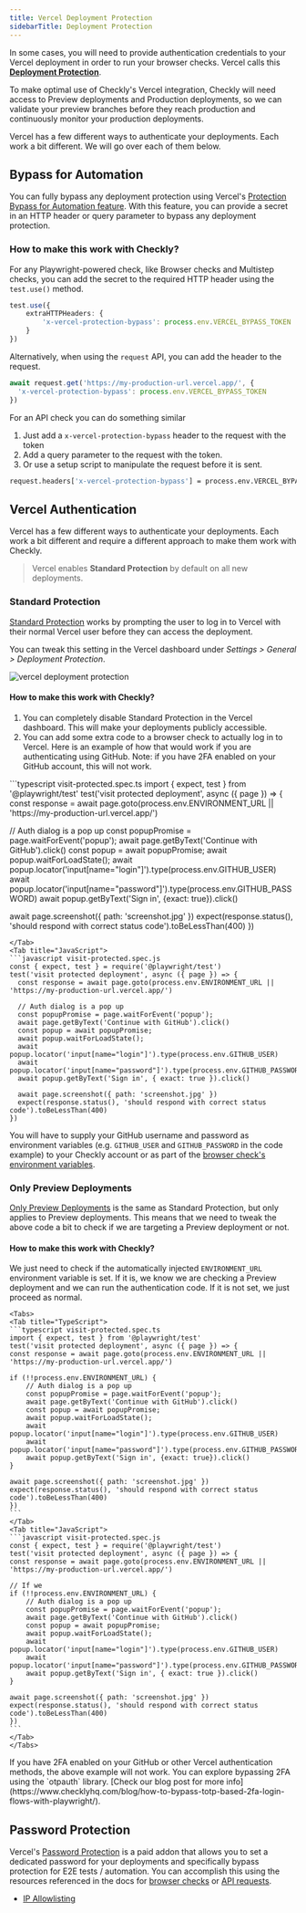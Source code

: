 ```yaml
---
title: Vercel Deployment Protection
sidebarTitle: Deployment Protection
---
```


In some cases, you will need to provide authentication credentials to your Vercel deployment in order to run your browser
checks. Vercel calls this [**Deployment Protection**](https://vercel.com/docs/security/deployment-protection). 

To make optimal use of Checkly's Vercel integration, Checkly will need access to Preview deployments and Production deployments,
so we can validate your preview branches before they reach production and continuously monitor your production deployments.

Vercel has a few different ways to authenticate your deployments. Each work a bit different. We will go over each of them below.

## Bypass for Automation

You can fully bypass any deployment protection using Vercel's [Protection Bypass for Automation feature](https://vercel.com/docs/security/deployment-protection/methods-to-bypass-deployment-protection/protection-bypass-automation).
With this feature, you can provide a secret in an HTTP header or query parameter to bypass any deployment protection.

### How to make this work with Checkly?

For any Playwright-powered check, like Browser checks and Multistep checks, you can add the secret to the required HTTP header 
using the `test.use()` method.

```ts
test.use({
    extraHTTPHeaders: {
        'x-vercel-protection-bypass': process.env.VERCEL_BYPASS_TOKEN
    }
})
```

Alternatively, when using the `request` API, you can add the header to the request.

```ts
await request.get('https://my-production-url.vercel.app/', {
  'x-vercel-protection-bypass': process.env.VERCEL_BYPASS_TOKEN
})
```

For an API check you can do something similar

1. Just add a `x-vercel-protection-bypass` header to the request with the token
2. Add a query parameter to the request with the token.
3. Or use a setup script to manipulate the request before it is sent.

```bash
request.headers['x-vercel-protection-bypass'] = process.env.VERCEL_BYPASS_TOKEN
```

## Vercel Authentication

Vercel has a few different ways to authenticate your deployments. Each work a bit different and require a different approach
to make them work with Checkly.

> Vercel enables **Standard Protection** by default on all new deployments.

### Standard Protection
[Standard Protection](https://vercel.com/docs/concepts/deployments/deployment-protection#vercel-authentication)
works by prompting the user to log in to Vercel with their normal Vercel user before they can access the deployment. 

You can tweak this setting in the Vercel dashboard under *Settings > General > Deployment Protection*.

![vercel deployment protection](/images/docs/images/cicd/vercel/vercel_deployment_protection.png)



#### How to make this work with Checkly?
1. You can completely disable Standard Protection in the Vercel dashboard. This will make your deployments publicly accessible.
2. You can add some extra code to a browser check to actually log in to Vercel. Here is an example of how that would work 
if you are authenticating using GitHub. Note: if you have 2FA enabled on your GitHub account, this will not work.

<Tabs>
<Tab title="TypeScript">
```typescript visit-protected.spec.ts
import { expect, test } from '@playwright/test'
test('visit protected deployment', async ({ page }) => {
  const response = await page.goto(process.env.ENVIRONMENT_URL || 'https://my-production-url.vercel.app/')

  // Auth dialog is a pop up
  const popupPromise = page.waitForEvent('popup');
  await page.getByText('Continue with GitHub').click()
  const popup = await popupPromise;
  await popup.waitForLoadState();
  await popup.locator('input[name="login"]').type(process.env.GITHUB_USER)
  await popup.locator('input[name="password"]').type(process.env.GITHUB_PASSWORD)
  await popup.getByText('Sign in', {exact: true}).click()
    
  await page.screenshot({ path: 'screenshot.jpg' })
  expect(response.status(), 'should respond with correct status code').toBeLessThan(400)
})
```
</Tab>
<Tab title="JavaScript">
```javascript visit-protected.spec.js
const { expect, test } = require('@playwright/test')
test('visit protected deployment', async ({ page }) => {
  const response = await page.goto(process.env.ENVIRONMENT_URL || 'https://my-production-url.vercel.app/')
  
  // Auth dialog is a pop up
  const popupPromise = page.waitForEvent('popup');
  await page.getByText('Continue with GitHub').click()
  const popup = await popupPromise;
  await popup.waitForLoadState();
  await popup.locator('input[name="login"]').type(process.env.GITHUB_USER)
  await popup.locator('input[name="password"]').type(process.env.GITHUB_PASSWORD)
  await popup.getByText('Sign in', { exact: true }).click()

  await page.screenshot({ path: 'screenshot.jpg' })
  expect(response.status(), 'should respond with correct status code').toBeLessThan(400)
})
```
</Tab>
</Tabs>

You will have to supply your GitHub username and password as environment variables (e.g. `GITHUB_USER` and `GITHUB_PASSWORD` in 
the code example) to your Checkly account or as part of the [browser check's environment variables](/docs/browser-checks/variables/).


### Only Preview Deployments

[Only Preview Deployments](https://vercel.com/docs/concepts/deployments/deployment-protection#vercel-authentication)
is the same as Standard Protection, but only applies to Preview deployments. This means that we need to tweak the above code
a bit to check if we are targeting a Preview deployment or not.

#### How to make this work with Checkly?

We just need to check if the automatically injected `ENVIRONMENT_URL` environment variable is set. If it is,
we know we are checking a Preview deployment and we can run the authentication code. If it is not set, we just proceed as normal.

    <Tabs>
    <Tab title="TypeScript">
    ```typescript visit-protected.spec.ts
    import { expect, test } from '@playwright/test'
    test('visit protected deployment', async ({ page }) => {
    const response = await page.goto(process.env.ENVIRONMENT_URL || 'https://my-production-url.vercel.app/')

    if (!!process.env.ENVIRONMENT_URL) {
        // Auth dialog is a pop up
        const popupPromise = page.waitForEvent('popup');
        await page.getByText('Continue with GitHub').click()
        const popup = await popupPromise;
        await popup.waitForLoadState();
        await popup.locator('input[name="login"]').type(process.env.GITHUB_USER)
        await popup.locator('input[name="password"]').type(process.env.GITHUB_PASSWORD)
        await popup.getByText('Sign in', {exact: true}).click()
    }
        
    await page.screenshot({ path: 'screenshot.jpg' })
    expect(response.status(), 'should respond with correct status code').toBeLessThan(400)
    })
    ```
    </Tab>
    <Tab title="JavaScript">
    ```javascript visit-protected.spec.js
    const { expect, test } = require('@playwright/test')
    test('visit protected deployment', async ({ page }) => {
    const response = await page.goto(process.env.ENVIRONMENT_URL || 'https://my-production-url.vercel.app/')

    // If we 
    if (!!process.env.ENVIRONMENT_URL) {
        // Auth dialog is a pop up
        const popupPromise = page.waitForEvent('popup');
        await page.getByText('Continue with GitHub').click()
        const popup = await popupPromise;
        await popup.waitForLoadState();
        await popup.locator('input[name="login"]').type(process.env.GITHUB_USER)
        await popup.locator('input[name="password"]').type(process.env.GITHUB_PASSWORD)
        await popup.getByText('Sign in', { exact: true }).click()
    }

    await page.screenshot({ path: 'screenshot.jpg' })
    expect(response.status(), 'should respond with correct status code').toBeLessThan(400)
    })
    ```
    </Tab>
    </Tabs>

<Warning>
If you have 2FA enabled on your GitHub or other Vercel authentication methods, the above example will not work. You can
explore bypassing 2FA using the `otpauth` library. [Check our blog post for more info](https://www.checklyhq.com/blog/how-to-bypass-totp-based-2fa-login-flows-with-playwright/).
</Warning>


## Password Protection
Vercel's [Password Protection](https://vercel.com/docs/concepts/deployments/deployment-protection#password-protection) is a paid
addon that allows you to set a dedicated password for your deployments and specifically bypass protection for E2E tests / automation.
You can accomplish this using the resources referenced in the docs for [browser checks](/docs/browser-checks/login-scenarios/#username--password-login) 
or [API requests](https://www.checklyhq.com/docs/api-checks/setup-script-examples/#dismiss-password-protection-prompt-on-vercel-deployment).


- [IP Allowlisting](https://vercel.com/docs/concepts/deployments/deployment-protection#ip-allowlisting)



